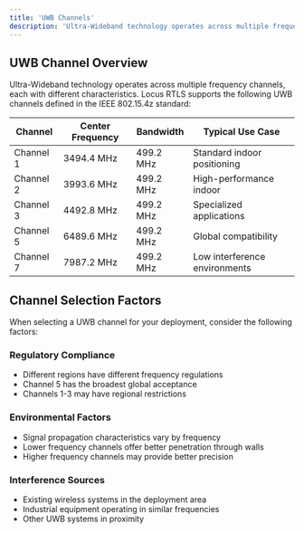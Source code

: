 ```yaml
---
title: 'UWB Channels'
description: 'Ultra-Wideband technology operates across multiple frequency channels, each with different characteristics. Locus RTLS supports the following UWB channels defined in the IEEE 802.15.4z standard:'
---
```


## UWB Channel Overview

Ultra-Wideband technology operates across multiple frequency channels, each with different characteristics. Locus RTLS supports the following UWB channels defined in the IEEE 802.15.4z standard:

| Channel | Center Frequency | Bandwidth | Typical Use Case |
|---------|------------------|-----------|------------------|
| Channel 1 | 3494.4 MHz | 499.2 MHz | Standard indoor positioning |
| Channel 2 | 3993.6 MHz | 499.2 MHz | High-performance indoor |
| Channel 3 | 4492.8 MHz | 499.2 MHz | Specialized applications |
| Channel 5 | 6489.6 MHz | 499.2 MHz | Global compatibility |
| Channel 7 | 7987.2 MHz | 499.2 MHz | Low interference environments |

## Channel Selection Factors

When selecting a UWB channel for your deployment, consider the following factors:

### Regulatory Compliance

* Different regions have different frequency regulations
* Channel 5 has the broadest global acceptance
* Channels 1-3 may have regional restrictions

### Environmental Factors

* Signal propagation characteristics vary by frequency
* Lower frequency channels offer better penetration through walls
* Higher frequency channels may provide better precision

### Interference Sources

* Existing wireless systems in the deployment area
* Industrial equipment operating in similar frequencies
* Other UWB systems in proximity



